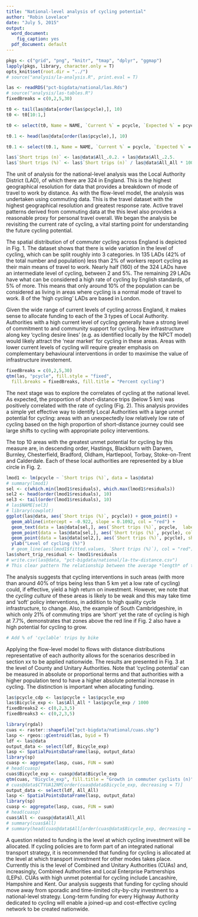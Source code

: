 ```yaml
---
title: "National-level analysis of cycling potential"
author: "Robin Lovelace"
date: "July 5, 2015"
output:
  word_document:
    fig_caption: yes
  pdf_document: default
---
```



```r
pkgs <- c("grid", "png", "knitr", "tmap", "dplyr", "ggmap")
lapply(pkgs, library, character.only = T)
opts_knit$set(root.dir = "../")
# source("analysis/la-analysis.R", print.eval = T)
```

```r
las <- readRDS("pct-bigdata/national/las.Rds")
# source("analysis/las-tables.R")
fixedBreaks = c(0,2,5,30)

t0 <- tail(las@data[order(las$pcycle),], 10)
t0 <- t0[10:1,]

t0 <- select(t0, Name = NAME, `Current %` = pcycle, `Expected %` = pcycle_exp, `Current (n)` = Bicycle_All, `Expected (n)` = expected, `% short car` = shortcar)

t0.1 <- head(las@data[order(las$pcycle),], 10)

t0.1 <- select(t0.1, Name = NAME, `Current %` = pcycle, `Expected %` = pcycle_exp, `Current (n)` = Bicycle_All, `Expected (n)` = expected, `% short car` = shortcar)

las$`Short trips (n)` <- las@data$All_.0.2. + las@data$All_.2.5.
las$`Short trips (%)` <- las$`Short trips (n)` / las@data$All_All * 100

```

The unit of analysis for the national-level analysis was the Local Authority District (LAD), of which there are 324 in England. This is
the highest geographical resolution for data that provides a breakdown
of mode of travel to work by distance. As with the flow-level model,
the analysis was undertaken using commuting data. This is the travel
dataset with the highest geographical resolution and greatest response
rate. Active travel patterns derived from commuting data at the this level also provides a reasonable
proxy for personal travel overall. We began the analysis be revisiting
the current rate of cycling, a vital starting point for understanding
the future cycling potential.

The spatial distribution of of commuter cycling across England
is depicted in Fig. 1. The dataset shows that there is wide variation
in the level of cycling, which can be split roughly into
3 categories. In 135 LADs (42% of the total number and population)
less than 2% of workers report cycling as their main means of travel
to work. Nearly half (160) of the 324 LADs have an intermediate level
of cycling, between 2 and 5%. 
The remaining 29 LADs have what can be considered a high rate of
cycling by English standards, of 5% of more. 
This means that only around 10% of the population can be considered
as living in areas where cycling is a normal mode of travel to work.
8 of the 'high cycling' LADs are
based in London.

Given the wide range of current levels of cycling across England,
it makes sense to allocate funding to each of the 3 types of
Local Authority. Authorities with a high current level of cycling
generally have a strong level of commitment to and community
support for cycling. New infrastructure along key 'cycling desire lines'
(e.g. as identified locally by the NPCT model) would likely
attract the 'near market' for cycling in these areas.
Areas with lower current levels of cycling will require greater
emphasis on complementary behavioural interventions in order to maximise the
value of infrastructure investement.



```r
fixedBreaks = c(0,2,5,30)
qtm(las, "pcycle", fill.style = "fixed",
  fill.breaks = fixedBreaks, fill.title = "Percent cycling")
```

The next stage was to explore the correlates of cycling at the national
level. As expected, the proportion of short-distance trips (below 5 km)
was positively correlated with the rate of cycling (Fig. 2).
This analysis provides a simple yet effective way to identify
Local Authorities with a large unmet potential for cycling:
areas with an unexpectedly low relatively low rate of cycling
based on the high proportion of short-distance journey
could see large shifts to cycling with appropriate policy interventions.

The top 10 areas with the greatest unmet potential for cycling by
this measure are, in descending order,
Hastings, Blackburn with Darwen,
Burnley,                      Chesterfield,
Bradford,                     Oldham,
Hartlepool,                   Torbay,
Stoke-on-Trent  and             Calderdale.
Each of these local authorities are represented by a blue circle in
Fig. 2.

```r
lmod1 <- lm(pcycle ~ `Short trips (%)`, data = las@data)
# summary(lmod1)
sel <- c(which.min(lmod1$residuals), which.max(lmod1$residuals))
sel2 <- head(order(lmod1$residuals), 10)
sel3 <- tail(order(lmod1$residuals), 10)
# las$NAME[sel3]
# library(cowplot)
ggplot(las@data, aes(`Short trips (%)`, pcycle)) + geom_point() +
  geom_abline(intercept = -0.922, slope = 0.1092, col = "red") +
  geom_text(data = las@data[sel,], aes(`Short trips (%)`, pcycle,  label = NAME)) +
  geom_point(data = las@data[sel,], aes(`Short trips (%)`, pcycle), color = "red") +
  geom_point(data = las@data[sel2,], aes(`Short trips (%)`, pcycle), shape = 1, size = 5, col = "blue") +
  ylab("Level of cycling (%)")
  # geom_line(aes(lmod1$fitted.values, `Short trips (%)`), col = "red")
las$short_trip_residual <- lmod1$residuals
# write.csv(las@data, "pct-bigdata/national/la-ttw-distance.csv")
# This clear pattern The relationship between the average *length* of trips and the current ...
```

The analysis suggests that cycling interventions in
such areas (with more than around 40% of trips being less than 5 km
yet a low rate of cycling) could, if effective, yield a high return on investment. However, we note that the *cycling culture* of these areas is likely
to be weak and this may take time and 'soft' policy interventions,
in addition to high quality cycle infrastructure, to change.
Also, the example of South Cambridgeshire, in which only 21%
of commuting trips are 'short' yet the rate of cycling is high at
7.7%, demonstrates that
zones above the red line if Fig. 2 also have 
a high potential for cycling to grow.

```r
# Add % of 'cyclable' trips by bike
```


Applying the flow-level model to flows with distance distributions
representative of each authority allows for the scenarios described
in section xx to be applied nationwide. The results are presented
in Fig. 3 at the level of County and Unitary Authorities.
Note that 'cycling potential' can be measured in
absolute or proportional terms and that authorities with a higher
population tend to have a higher absolute potential increase in cycling.
The distinction is important when allocating funding.

```r
las$pcycle_cdp <- las$pcycle + las$pcycle_exp
las$Bicycle_exp <- las$All_All * las$pcycle_exp / 1000
fixedBreaks2 <- c(0,2,3,5)
fixedBreaks3 <- c(0,2,3,5)

library(rgdal)
cuas <- raster::shapefile("pct-bigdata/national/cuas.shp")
lasp <- rgeos::gCentroid(las, byid = T)
ldf <- las@data
output_data <- select(ldf, Bicycle_exp)
lasp <- SpatialPointsDataFrame(lasp, output_data)
library(sp)
cuasp <- aggregate(lasp, cuas, FUN = sum)
# head(cuasp)
cuas$Bicycle_exp <- cuasp@data$Bicycle_exp
qtm(cuas, "Bicycle_exp", fill.title = "Growth in commuter cyclists (n)")
# cuas@data$CTYUA12NM[order(cuas@data$Bicycle_exp, decreasing = T)]
output_data <- select(ldf, All_All)
lasp <- SpatialPointsDataFrame(lasp, output_data)
library(sp)
cuasp <- aggregate(lasp, cuas, FUN = sum)
# head(cuasp)
cuas$All <- cuasp@data$All_All
# summary(cuas$All)
# summary(head(cuas@data$All[order(cuas@data$Bicycle_exp, decreasing = T)], 10))
```

A question related to funding is the level at which cycling
investment will be allocated. If cycling policies are to form
part of an integrated national transport strategy, it is recommended
that funding for cycling is allocated at the level at which transport
investment for other modes takes place. Currently this is the level
of Combined and Unitary Authorities (CUAs) and, increasingly,
Combined Authorities and Local Enterprise Partnerships (LEPs).
CUAs with high unmet potential for cycling include
Lancashire, Hampshire and Kent. Our analysis suggests that
funding for cycling should move away from
sporadic and time-limited city-by-city investment to
a national-level strategy. Long-term funding for every Highway
Authority dedicated to cycling will enable a joined-up
and cost-effective cycling network to be created nationwide.
